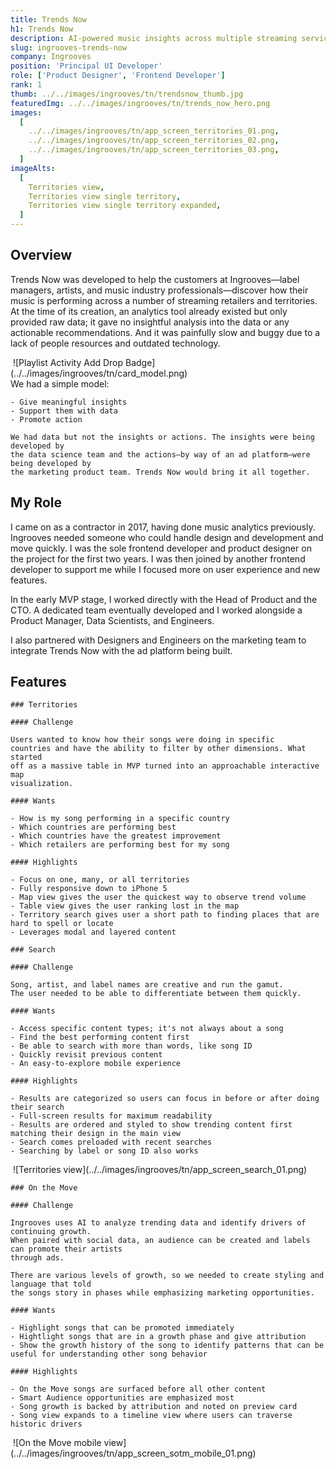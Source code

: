 ```yaml
---
title: Trends Now
h1: Trends Now
description: AI-powered music insights across multiple streaming services
slug: ingrooves-trends-now
company: Ingrooves
position: 'Principal UI Developer'
role: ['Product Designer', 'Frontend Developer']
rank: 1
thumb: ../../images/ingrooves/tn/trendsnow_thumb.jpg
featuredImg: ../../images/ingrooves/tn/trends_now_hero.png
images:
  [
    ../../images/ingrooves/tn/app_screen_territories_01.png,
    ../../images/ingrooves/tn/app_screen_territories_02.png,
    ../../images/ingrooves/tn/app_screen_territories_03.png,
  ]
imageAlts:
  [
    Territories view,
    Territories view single territory,
    Territories view single territory expanded,
  ]
---
```



## Overview

Trends Now was developed to help the customers at Ingrooves—label managers, artists, and music industry
professionals—discover how their music is performing across a number of streaming retailers and territories.
At the time of its creation, an analytics tool already existed but only provided raw data; it gave no insightful
analysis into the data or any actionable recommendations. And it was painfully slow and buggy due to a lack of
people resources and outdated technology.

<Grid rows={1} columns={2} className="cols-30-70">
  <div className="gridarea-1">
    <Image caption="Playlist Activity Add Drop Badge" includeShadow={false}>
      ![Playlist Activity Add Drop Badge](../../images/ingrooves/tn/card_model.png)
    </Image>
  </div>
  <div className="gridarea-2">
    We had a simple model:
    
    - Give meaningful insights
    - Support them with data
    - Promote action
    
    We had data but not the insights or actions. The insights were being developed by 
    the data science team and the actions—by way of an ad platform—were being developed by 
    the marketing product team. Trends Now would bring it all together.

  </div>

</Grid>

## My Role

I came on as a contractor in 2017, having done music analytics previously. Ingrooves needed someone
who could handle design and development and move quickly. I was the sole frontend developer and
product designer on the project for the first two years. I was then joined by another frontend
developer to support me while I focused more on user experience and new features.

In the early MVP stage, I worked directly with the Head of Product and the CTO. A dedicated team
eventually developed and I worked alongside a Product Manager, Data Scientists, and Engineers.

I also partnered with Designers and Engineers on the marketing team to integrate Trends Now with
the ad platform being built.

<div className="flex-row">

<div className="flex-column flex-item">
  
  ## Features

  <div className="flex-row flex-item align-center">

    ### Territories

  </div>

</div>

  <div className="flex-item-3">
    <TerritoriesScreens id="territories" />
  </div>
</div>

<Grid rows={1} columns={2}>

  <div className="gridarea-1">

    #### Challenge

    Users wanted to know how their songs were doing in specific
    countries and have the ability to filter by other dimensions. What started
    off as a massive table in MVP turned into an approachable interactive map
    visualization.

    #### Wants

    - How is my song performing in a specific country
    - Which countries are performing best
    - Which countries have the greatest improvement
    - Which retailers are performing best for my song

  </div>

  <div className="gridarea-2">

    #### Highlights

    - Focus on one, many, or all territories
    - Fully responsive down to iPhone 5
    - Map view gives the user the quickest way to observe trend volume
    - Table view gives the user ranking lost in the map
    - Territory search gives user a short path to finding places that are hard to spell or locate
    - Leverages modal and layered content

  </div>

</Grid>

<Grid rows={1} columns={2} className="cols-40-60 my-8">
  <div className="gridarea-2">

    ### Search

    #### Challenge

    Song, artist, and label names are creative and run the gamut.
    The user needed to be able to differentiate between them quickly.

    #### Wants

    - Access specific content types; it's not always about a song
    - Find the best performing content first
    - Be able to search with more than words, like song ID
    - Quickly revisit previous content
    - An easy-to-explore mobile experience

    #### Highlights

    - Results are categorized so users can focus in before or after doing their search
    - Full-screen results for maximum readability
    - Results are ordered and styled to show trending content first matching their design in the main view
    - Search comes preloaded with recent searches
    - Searching by label or song ID also works

  </div>

  <div className="gridarea-1">
    <Image>
      ![Territories
      view](../../images/ingrooves/tn/app_screen_search_01.png)
    </Image>

  </div>
</Grid>

<Grid rows={1} columns={2} className="cols-60-40">
  <div className="gridarea-1">

    ### On the Move

    #### Challenge

    Ingrooves uses AI to analyze trending data and identify drivers of continuing growth.
    When paired with social data, an audience can be created and labels can promote their artists
    through ads.

    There are various levels of growth, so we needed to create styling and language that told
    the songs story in phases while emphasizing marketing opportunities.

    #### Wants

    - Highlight songs that can be promoted immediately
    - Hightlight songs that are in a growth phase and give attribution
    - Show the growth history of the song to identify patterns that can be useful for understanding other song behavior

    #### Highlights

    - On the Move songs are surfaced before all other content
    - Smart Audience opportunities are emphasized most
    - Song growth is backed by attribution and noted on preview card
    - Song view expands to a timeline view where users can traverse historic drivers

  </div>

  <div className="gridarea-2">
    <Image>
      ![On the Move mobile view](../../images/ingrooves/tn/app_screen_sotm_mobile_01.png)
    </Image>

  </div>
</Grid>
